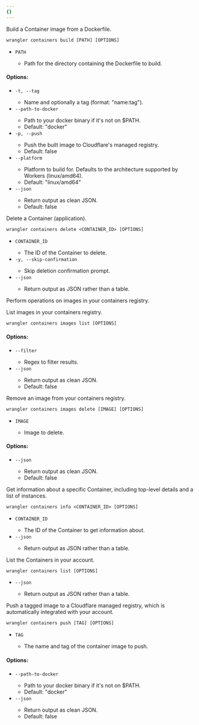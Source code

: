```yaml
---
{}
---
```



<AnchorHeading title="`build`" slug="containers-build" depth={3} />

Build a Container image from a Dockerfile.

```txt
wrangler containers build [PATH] [OPTIONS]
```

- `PATH` <Type text="string" /> <MetaInfo text="optional" />
  - Path for the directory containing the Dockerfile to build.

#### Options:

- `-t, --tag` <Type text="string" /> <MetaInfo text="required" />
  - Name and optionally a tag (format: "name:tag").
- `--path-to-docker` <Type text="string" /> <MetaInfo text="optional" />
  - Path to your docker binary if it's not on $PATH.
  - Default: "docker"
- `-p, --push` <Type text="boolean" /> <MetaInfo text="optional" />
  - Push the built image to Cloudflare's managed registry.
  - Default: false
- `--platform` <Type text="string" /> <MetaInfo text="optional" />
  - Platform to build for. Defaults to the architecture supported by Workers (linux/amd64).
  - Default: "linux/amd64"
- `--json` <Type text="boolean" /> <MetaInfo text="optional" />
  - Return output as clean JSON.
  - Default: false

<AnchorHeading title="`delete`" slug="containers-delete" depth={3} />

Delete a Container (application).

```txt
wrangler containers delete <CONTAINER_ID> [OPTIONS]
```

- `CONTAINER_ID` <Type text="string" /> <MetaInfo text="required" />
  - The ID of the Container to delete.
- `-y, --skip-confirmation` <Type text="boolean" /> <MetaInfo text="optional" />
  - Skip deletion confirmation prompt.
- `--json` <Type text="boolean" /> <MetaInfo text="optional" />
  - Return output as JSON rather than a table.

<AnchorHeading title="`images`" slug="containers-images" depth={3} />

Perform operations on images in your containers registry.

<AnchorHeading title="`images list`" slug="containers-images-list" depth={4} />

List images in your containers registry.

```txt
wrangler containers images list [OPTIONS]
```

#### Options:

- `--filter` <Type text="string" /> <MetaInfo text="optional" />
  - Regex to filter results.
- `--json` <Type text="boolean" /> <MetaInfo text="optional" />
  - Return output as clean JSON.
  - Default: false

<AnchorHeading
	title="`images delete`"
	slug="containers-images-delete"
	depth={4}
/>

Remove an image from your containers registry.

```txt
wrangler containers images delete [IMAGE] [OPTIONS]
```

- `IMAGE` <Type text="string" /> <MetaInfo text="required" />
  - Image to delete.

#### Options:

- `--json` <Type text="boolean" /> <MetaInfo text="optional" />
  - Return output as clean JSON.
  - Default: false

<AnchorHeading title="`info`" slug="containers-info" depth={3} />

Get information about a specific Container, including top-level details and a list of instances.

```txt
wrangler containers info <CONTAINER_ID> [OPTIONS]
```

- `CONTAINER_ID` <Type text="string" /> <MetaInfo text="required" />
  - The ID of the Container to get information about.
- `--json` <Type text="boolean" /> <MetaInfo text="optional" />
  - Return output as JSON rather than a table.

<AnchorHeading title="`list`" slug="containers-list" depth={3} />

List the Containers in your account.

```txt
wrangler containers list [OPTIONS]
```

- `--json` <Type text="boolean" /> <MetaInfo text="optional" />
  - Return output as JSON rather than a table.

<AnchorHeading title="`push`" slug="containers-push" depth={3} />

Push a tagged image to a Cloudflare managed registry, which is automatically integrated with your account.

```txt
wrangler containers push [TAG] [OPTIONS]
```

- `TAG` <Type text="string" /> <MetaInfo text="required" />
  - The name and tag of the container image to push.

#### Options:

- `--path-to-docker` <Type text="string" /> <MetaInfo text="optional" />
  - Path to your docker binary if it's not on $PATH.
  - Default: "docker"
- `--json` <Type text="boolean" /> <MetaInfo text="optional" />
  - Return output as clean JSON.
  - Default: false
